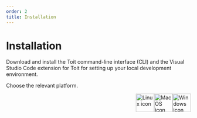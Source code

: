 ```yaml
---
order: 2
title: Installation
---
```



# Installation

Download and install the Toit command-line interface (CLI) and the Visual Studio Code extension for Toit for setting up your local development environment.

Choose the relevant platform.

<Boxes>

<Box to="../installation/windows" title="Toit for Windows">

<img src={WindowsIcon} alt="Windows icon" width="50" height="50" style="float:right" />

</Box>

<Box to="../installation/macos" title="Toit for macOS">

<img src={MacOSIcon} alt="MacOS icon" width="50" height="50" style="float:right" />

</Box>

<Box to="../installation/linux" title="Toit for Linux">

<img src={LinuxIcon} alt="Linux icon" width="50" height="50" style="float:right" />

</Box>

</Boxes>
